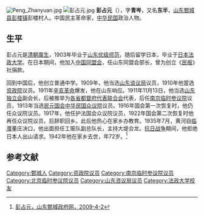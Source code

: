 [[File:Peng_Zhanyuan.jpg|thumb]]
[[File:彭占元.jpg|thumb]]
'''彭占元'''（{{bd|1870年||1942年|}}），字'''青岑'''，又名'''东半'''，[[山东|山东]][[鄄城县|鄄城县]][[彭楼镇|彭楼镇]]彭楼村人。中国民主革命家，[[中华民国|中华民国]]政治人物。

==生平==
彭占元是[[清朝|清朝]][[廪生|廪生]]，1903年毕业于[[山东优级师范|山东优级师范]]，随后留学日本，毕业于[[日本法政大学|日本法政大学]]。在日本期间，他加入[[中国同盟会|中国同盟会]]，任山东同盟会部长，曾为创立《[[民报|民报]]》社捐款。

回到中国后，他创立普通中学。1909年，他当选[[山东谘议局|山东谘议局]]议员，1910年他當选[[资政院|资政院]]议员。1911年[[辛亥革命|辛亥革命]]爆发，他在山东响应。1911年11月13日，他当选[[山东独立会|山东独立会]]副会长，后被推举为[[各省都督府代表联合会|各省都督府代表联合会]]代表，后任[[南京临时参议院|南京临时参议院]]议员，1913年当选[[民元国会|民元国会]][[中华民国众议院|中华民国众议院]]议员。1916年国会第一次恢复时，他仍任众议院议员。1917年，他任护法国会众议院议员，1922年国会第二次恢复时他再任众议院议员，后辞职回乡。此后他热心在家乡办教育。1935年7月，黄河自[[临濮|临濮]]董庄决口，他出面担任工赈队副总队长，主持大堤合龙。[[抗日战争|抗日战争]]期间，他拒绝日本人出山请求。1942年他在家乡去世，年72岁。<ref>[http://www.juancheng.gov.cn/zwgk_view.asp?classid=353&id=648 彭占元，山东鄄城政府网，2009-4-2]{{dead link|date=2018年2月 |bot=InternetArchiveBot |fix-attempted=yes }}</ref>

==参考文献==
{{reflist}}

{{資政院議員}}
{{第一次北京臨時參議院}}

{{Authority control}}

{{DEFAULTSORT:Peng彭}}
[[Category:鄄城人|Category:鄄城人]]
[[Category:资政院议员|Category:资政院议员]]
[[Category:南京临时参议院议员|Category:南京临时参议院议员]]
[[Category:北京临时参议院议员|Category:北京临时参议院议员]]
[[Category:山东咨议局议员|Category:山东咨议局议员]]
[[Category:法政大学校友|Category:法政大学校友]]
